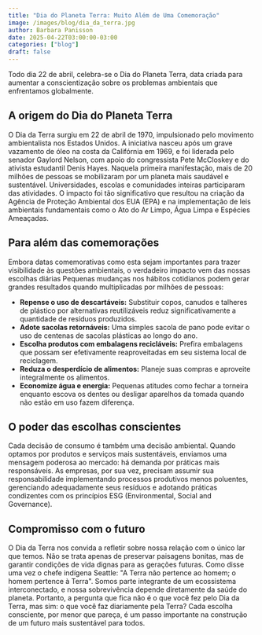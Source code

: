 ```yaml
---
title: "Dia do Planeta Terra: Muito Além de Uma Comemoração"
image: /images/blog/dia_da_terra.jpg
author: Barbara Panisson
date: 2025-04-22T03:00:00-03:00
categories: ["blog"]
draft: false
---
```


Todo dia 22 de abril, celebra-se o Dia do Planeta Terra, data criada para aumentar a conscientização sobre os problemas ambientais que enfrentamos globalmente. 

## A origem do Dia do Planeta Terra
O Dia da Terra surgiu em 22 de abril de 1970, impulsionado pelo movimento ambientalista nos Estados Unidos. A iniciativa nasceu após um grave vazamento de óleo na costa da Califórnia em 1969, e foi liderada pelo senador Gaylord Nelson, com apoio do congressista Pete McCloskey e do ativista estudantil Denis Hayes.
Naquela primeira manifestação, mais de 20 milhões de pessoas se mobilizaram por um planeta mais saudável e sustentável. Universidades, escolas e comunidades inteiras participaram das atividades. O impacto foi tão significativo que resultou na criação da Agência de Proteção Ambiental dos EUA (EPA) e na implementação de leis ambientais fundamentais como o Ato do Ar Limpo, Água Limpa e Espécies Ameaçadas.

## Para além das comemorações
Embora datas comemorativas como esta sejam importantes para trazer visibilidade às questões ambientais, o verdadeiro impacto vem das nossas escolhas diárias
Pequenas mudanças nos hábitos cotidianos podem gerar grandes resultados quando multiplicadas por milhões de pessoas:

- **Repense o uso de descartáveis:** Substituir copos, canudos e talheres de plástico por alternativas reutilizáveis reduz significativamente a quantidade de resíduos produzidos.
- **Adote sacolas retornáveis:** Uma simples sacola de pano pode evitar o uso de centenas de sacolas plásticas ao longo do ano.
- **Escolha produtos com embalagens recicláveis:** Prefira embalagens que possam ser efetivamente reaproveitadas em seu sistema local de reciclagem.
- **Reduza o desperdício de alimentos:** Planeje suas compras e aproveite integralmente os alimentos.
- **Economize água e energia:** Pequenas atitudes como fechar a torneira enquanto escova os dentes ou desligar aparelhos da tomada quando não estão em uso fazem diferença.

## O poder das escolhas conscientes
Cada decisão de consumo é também uma decisão ambiental. Quando optamos por produtos e serviços mais sustentáveis, enviamos uma mensagem poderosa ao mercado: há demanda por práticas mais responsáveis.
As empresas, por sua vez, precisam assumir sua responsabilidade implementando processos produtivos menos poluentes, gerenciando adequadamente seus resíduos e adotando práticas condizentes com os princípios ESG (Environmental, Social and Governance).

## Compromisso com o futuro
O Dia da Terra nos convida a refletir sobre nossa relação com o único lar que temos. Não se trata apenas de preservar paisagens bonitas, mas de garantir condições de vida dignas para as gerações futuras.
Como disse uma vez o chefe indígena Seattle: "A Terra não pertence ao homem; o homem pertence à Terra". Somos parte integrante de um ecossistema interconectado, e nossa sobrevivência depende diretamente da saúde do planeta.
Portanto, a pergunta que fica não é o que você fez pelo Dia da Terra, mas sim: o que você faz diariamente pela Terra? Cada escolha consciente, por menor que pareça, é um passo importante na construção de um futuro mais sustentável para todos.